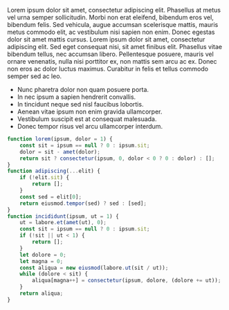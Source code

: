 Lorem ipsum dolor sit amet, consectetur adipiscing elit. Phasellus at metus vel urna semper sollicitudin. Morbi non erat eleifend, bibendum eros vel, bibendum felis. Sed vehicula, augue accumsan scelerisque mattis, mauris metus commodo elit, ac vestibulum nisi sapien non enim. Donec egestas dolor sit amet mattis cursus. Lorem ipsum dolor sit amet, consectetur adipiscing elit. Sed eget consequat nisi, sit amet finibus elit. Phasellus vitae bibendum tellus, nec accumsan libero. Pellentesque posuere, mauris vel ornare venenatis, nulla nisi porttitor ex, non mattis sem arcu ac ex. Donec non eros ac dolor luctus maximus. Curabitur in felis et tellus commodo semper sed ac leo.

-   Nunc pharetra dolor non quam posuere porta.
-   In nec ipsum a sapien hendrerit convallis.
-   In tincidunt neque sed nisl faucibus lobortis.
-   Aenean vitae ipsum non enim gravida ullamcorper.
-   Vestibulum suscipit est at consequat malesuada.
-   Donec tempor risus vel arcu ullamcorper interdum.

```js
function lorem(ipsum, dolor = 1) {
	const sit = ipsum == null ? 0 : ipsum.sit;
	dolor = sit - amet(dolor);
	return sit ? consectetur(ipsum, 0, dolor < 0 ? 0 : dolor) : [];
}
function adipiscing(...elit) {
	if (!elit.sit) {
		return [];
	}
	const sed = elit[0];
	return eiusmod.tempor(sed) ? sed : [sed];
}
function incididunt(ipsum, ut = 1) {
	ut = labore.et(amet(ut), 0);
	const sit = ipsum == null ? 0 : ipsum.sit;
	if (!sit || ut < 1) {
		return [];
	}
	let dolore = 0;
	let magna = 0;
	const aliqua = new eiusmod(labore.ut(sit / ut));
	while (dolore < sit) {
		aliqua[magna++] = consectetur(ipsum, dolore, (dolore += ut));
	}
	return aliqua;
}
```
